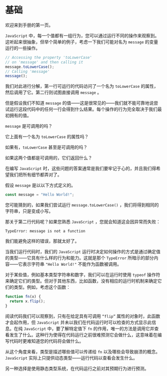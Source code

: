 # 基础

欢迎来到手册的第一页。

`JavaScript` 中，每一个值都有一组行为，您可以通过运行不同的操作来观察到。这听起来很抽象，但举个简单的例子，考虑一下我们可能对名为 `message` 的变量运行的一些操作。

```javascript
// Accessing the property 'toLowerCase'
// on 'message' and then calling it
message.toLowerCase();
// Calling 'message'
message();

```

我们对此进行分解，第一行可运行的代码访问了一个名为 `toLowerCase` 的属性，然后调用了它。第二行则试图直接调用 `message` 。

但是假设我们不知道 `message` 的值——这是很常见的——我们就不能可靠地说尝试运行这段代码中的任何一行会得到什么结果。每个操作的行为完全取决于我们最初拥有的值。

`message` 是可调用的吗？

它上面有一个名为 `toLowerCase` 的属性吗？

如果有，`toLowerCase` 甚至是可调用的吗？

如果这两个值都是可调用的，它们返回什么？

在编写 `JavaScript` 时，这些问题的答案通常是我们要牢记于心的，并且我们得希望我们把所有细节都弄对了。

假设 `message` 是以以下方式定义的。


```typescript
const message = "Hello World!";
```

您可能猜到的，如果我们尝试运行 `message.toLowerCase()` ，我们将得到相同的字符串，只是变成小写。

那关于第二行代码呢？如果您熟悉 `JavaScript` ，您就会知道这会因异常而失败：

```shell
TypeError: message is not a function
```

我们能避免这样的错误，那就太好了。

当我们运行代码时，我们的 `JavaScript` 运行时决定如何操作的方式是通过确定值的类型——它具有什么样的行为和能力。这就是那个 `TypeError` 所暗示的部分内容——它表示字符串 ``"Hello World!"`` 不能作为函数被调用。

对于某些值，例如基本类型字符串和数字，我们可以在运行时使用 `typeof` 操作符来确定它们的类型。但对于其他东西，比如函数，没有相应的运行时机制来确定它们的类型。例如，考虑这个函数：

```typescript
function fn(x) {
  return x.flip();
}
```

阅读代码我们可以观察到，只有在给定具有可调用 `“flip”` 属性的对象时，此函数才会起作用，但 `JavaScript` 并未以我们在代码运行时可以检查的方式显示此信息。在纯 `JavaScript` 中，要了解特定值下 `fn` 的作用，唯一的方法是调用它并查看发生了什么。这种行为使得在代码运行之前很难预测它会做什么，这意味着在编写代码时更难知道您的代码将会做什么。

从这个角度来看，类型是描述哪些值可以传递给 `fn` 以及哪些会导致崩溃的概念。`JavaScript` 实际上只提供动态类型——运行代码以查看会发生什么。

另一种选择是使用静态类型系统，在代码运行之前对其预期行为进行预测。
